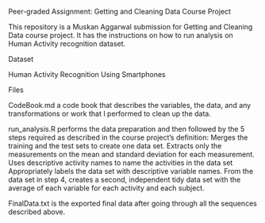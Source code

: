 Peer-graded Assignment: Getting and Cleaning Data Course Project

This repository is a Muskan Aggarwal submission for Getting and Cleaning Data course project. It has the instructions on how to run analysis on Human Activity recognition dataset.

Dataset

Human Activity Recognition Using Smartphones

Files

CodeBook.md a code book that describes the variables, the data, and any transformations or work that I performed to clean up the data.

run_analysis.R performs the data preparation and then followed by the 5 steps required as described in the course project’s definition:
Merges the training and the test sets to create one data set.
Extracts only the measurements on the mean and standard deviation for each measurement.
Uses descriptive activity names to name the activities in the data set
Appropriately labels the data set with descriptive variable names.
From the data set in step 4, creates a second, independent tidy data set with the average of each variable for each activity and each subject.

FinalData.txt is the exported final data after going through all the sequences described above.


